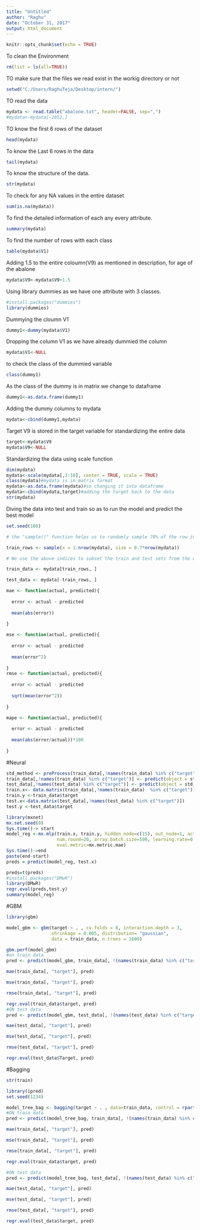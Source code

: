 ---
title: "Untitled"
author: "Raghu"
date: "October 31, 2017"
output: html_document
---

```{r setup, include=FALSE}
knitr::opts_chunk$set(echo = TRUE)
```

To clean the Environment
```{r}
rm(list = ls(all=TRUE))
```

TO make sure that the files we read exist in the workig directory or not
```{r}
setwd("C:/Users/RaghuTeja/Desktop/intern/")
```
TO read the data 
```{r}
mydata <- read.table("abalone.txt", header=FALSE, sep=",")
#mydata<-mydata[-2052,]
```
TO know the first 6 rows of the dataset
```{r}
head(mydata)
```
To know the Last 6 rows in the data
```{r}
tail(mydata)
```
To know the structure of the data.
```{r}
str(mydata)
```
To check for any NA values in the entire dataset
```{r}
sum(is.na(mydata))
```
To find the detailed information of each any every attribute.
```{r}
summary(mydata)
```
To find the number of rows with each class
```{r}
table(mydata$V1)
```

Adding 1.5 to the entire coloumn(V9) as mentioned in description, for age of the abalone
```{r}
mydata$V9<-mydata$V9+1.5
```
Using library dummies as we have one attribute with 3 classes.
```{r}
#install.packages("dummies")
library(dummies)

```
Dummying the cloumn V1
```{r}
dummy1<-dummy(mydata$V1)
```
Dropping the column V1 as we have already dummied the column
```{r}
mydata$V1<-NULL
```
to check the class of the dummied variable
```{r}
class(dummy1)
```
As the class of the dummy is in matrix we change to dataframe
```{r}
dummy1<-as.data.frame(dummy1)
```
Adding the dummy columns to mydata
```{r}
mydata<-cbind(dummy1,mydata)
```

Target V9 is stored in the target variable for standardizing the entire data
```{r}
target<-mydata$V9
mydata$V9<-NULL
```
Standardizing the data using scale function
```{r}
dim(mydata)
mydata<-scale(mydata[,1:10], center = TRUE, scale = TRUE)
class(mydata)#mydata is in matrix format
mydata<-as.data.frame(mydata)#so changing it into dataframe
mydata<-cbind(mydata,target)#adding the target back to the data
str(mydata)
```
Diving the data into test and train so as to run the model and predict the best model
```{r}
set.seed(100)

# the "sample()" function helps us to randomly sample 70% of the row indices of the dataset

train_rows <- sample(x = 1:nrow(mydata), size = 0.7*nrow(mydata))

# We use the above indices to subset the train and test sets from the data

train_data <- mydata[train_rows, ]

test_data <- mydata[-train_rows, ]

```

```{r}
mae <- function(actual, predicted){
  
  error <- actual - predicted
  
  mean(abs(error))
  
}

mse <- function(actual, predicted){
  
  error <- actual - predicted
  
  mean(error^2)
  
}
rmse <- function(actual, predicted){
  
  error <- actual - predicted
  
  sqrt(mean(error^2))
  
}

mape <- function(actual, predicted){
  
  error <- actual - predicted
  
  mean(abs(error/actual))*100
  
}


```
#Neural
```{r}
std_method <- preProcess(train_data[,!names(train_data) %in% c("target")],method = c("center","scale"))
train_data[,!names(train_data) %in% c("target")] <- predict(object = std_method,newdata = train_data[,!names(train_data) %in% c("target")])
test_data[,!names(test_data) %in% c("target")] <- predict(object = std_method,newdata = test_data[,!names(test_data) %in% c("target")])
train.x<- data.matrix(train_data[,!names(train_data)  %in% c("target")])
train.y <-train_data$target
test.x<-data.matrix(test_data[,!names(test_data) %in% c("target")])
test.y <-test_data$target
```

```{r}
library(mxnet)
mx.set.seed(0)
Sys.time()-> start
model_reg <-mx.mlp(train.x, train.y, hidden_node=c(15), out_node=1, activation="tanh", out_activation="rmse",
                   num.round=20, array.batch.size=500, learning.rate=0.09, momentum=0.8,
                   eval.metric=mx.metric.mae)
Sys.time()->end
paste(end-start)
preds = predict(model_reg, test.x)

preds=t(preds)
#install.packages("DMwR")
library(DMwR)
regr.eval(preds,test.y)
summary(model_reg)
```
#GBM
```{r}
library(gbm)

model_gbm <- gbm(target ~ . , cv.folds = 8, interaction.depth = 3, 
                 shrinkage = 0.005, distribution= "gaussian",
                 data = train_data, n.trees = 1600)

gbm.perf(model_gbm)
#on train data
pred <- predict(model_gbm, train_data[, !(names(train_data) %in% c("target"))])

mae(train_data[, "target"], pred)

mse(train_data[, "target"], pred)

rmse(train_data[, "target"], pred)

regr.eval(train_data$target, pred)
#ON test data
pred <- predict(model_gbm, test_data[, !(names(test_data) %in% c("target"))])

mae(test_data[, "target"], pred)

mse(test_data[, "target"], pred)

rmse(test_data[, "target"], pred)

regr.eval(test_data$Target, pred)


```
#Bagging
```{r}
str(train)

library(ipred)
set.seed(1234)

model_tree_bag <- bagging(target ~ . , data=train_data, control = rpart.control(cp = 0.01, xval = 10))
#ON train data
pred <- predict(model_tree_bag, train_data[, !(names(train_data) %in% c("target"))])

mae(train_data[, "target"], pred)

mse(train_data[, "target"], pred)

rmse(train_data[, "target"], pred)

regr.eval(train_data$target, pred)

#ON test data
pred <- predict(model_tree_bag, test_data[, !(names(test_data) %in% c("target"))])

mae(test_data[, "target"], pred)

mse(test_data[, "target"], pred)

rmse(test_data[, "target"], pred)

regr.eval(test_data$target, pred)

```
